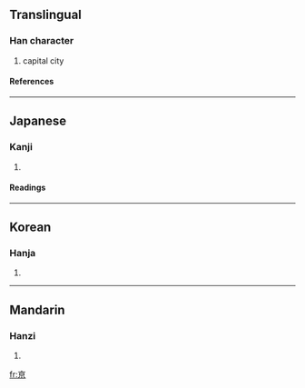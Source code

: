 {{see|京}}

==Translingual==
===Han character===
{{Han char|rad=亠|as=07|sn=9|four=|canj=卜日火 (YAF)}}
# capital city
====References====
{{Han ref|kx=0089.070|dkj=00307|dj=0188.120|hdz=10285.040|uh=4EB0|ud=20144}}
----

==Japanese==
===Kanji===
{{ja-kanji|grade=|rs=亠07}}
# {{defn|Japanese}}
====Readings====
{{ja-readings|on=[[けい]] (kei), [[きょう]] (kyō), [[きん]] (kin)|kun=[[みやこ]] (miyako)}}
----
==Korean==
===Hanja===
{{ko-hanja|hangeul=경|rv=gyeong|mr=kyŏng}}
# {{defn|Korean}}
----
==Mandarin==
===Hanzi===
{{cmn-hanzi|pin=jīng (jing1)|wg=ching<sup>1</sup>|y=}}
# {{defn|Mandarin}}

[[fr:亰]]